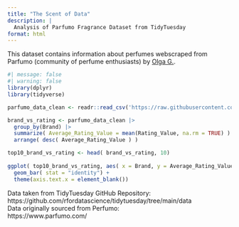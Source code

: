 ```yaml
---
title: "The Scent of Data"
description: |
  Analysis of Parfumo Fragrance Dataset from TidyTuesday
format: html
---
```


This dataset contains information about perfumes webscraped from Parfumo (community of perfume enthusiasts) by [Olga G.](https://www.kaggle.com/olgagmiufana1).

```r
#| message: false
#| warning: false
library(dplyr)
library(tidyverse)

parfumo_data_clean <- readr::read_csv('https://raw.githubusercontent.com/rfordatascience/tidytuesday/main/data/2024/2024-12-10/parfumo_data_clean.csv')

brand_vs_rating <- parfumo_data_clean |>
  group_by(Brand) |>
  summarize( Average_Rating_Value = mean(Rating_Value, na.rm = TRUE) ) |>
  arrange( desc( Average_Rating_Value ) ) 

top10_brand_vs_rating <- head( brand_vs_rating, 10)
  
ggplot( top10_brand_vs_rating, aes( x = Brand, y = Average_Rating_Value, fill = Brand ) ) +
  geom_bar( stat = "identity") +
  theme(axis.text.x = element_blank())

```

Data taken from TidyTuesday GitHub Repository: https://github.com/rfordatascience/tidytuesday/tree/main/data\
Data originally sourced from Perfumo:\
https://www.parfumo.com/
